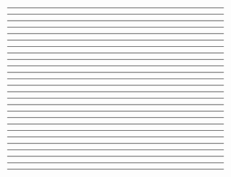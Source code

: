
<FirstSlide />

---

<TOC />

---

<Shoutout />

---

<MonolithicArchitectures1 />

---

<MonolithicArchitectures2 />

---

<LimitedFlexability />

---

<PerformanceConcerns />

---

<ScalingChallenges />

---

<Security />

---

<Name />

---

<Ecosystem />

---

<Stacks />

---

<Constraints />

---

<JavaScript1 />

---

<JavaScript2 />

---

<JavaScript3 />

---

<JavaScript4 />

---

<APIs1 />

---

<APIs2 />

---

<APIs3 />

---

<Markup1 />

---

<Markup2 />

---

<Markup3 />

---

<MicroservicesAndServerless />

---

<Summary />

---

<Resources />

---

<About />